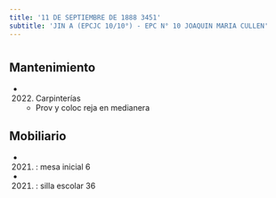 ```yaml
---
title: '11 DE SEPTIEMBRE DE 1888 3451'
subtitle: 'JIN A (EPCJC 10/10°) - EPC N° 10 JOAQUIN MARIA CULLEN'
---
```


#


## Mantenimiento

*  (2022) Carpinterías 
    + Prov y coloc reja en medianera


## Mobiliario

*  (2021) : mesa inicial 6 

*  (2021) : silla escolar 36 







